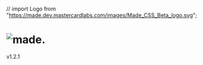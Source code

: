 // import Logo from "https://made.dev.mastercardlabs.com/images/Made_CSS_Beta_logo.svg";

<Meta title="Hello/Introduction" />

<style>{`
.sbdocs-content {
  width: 100%;
  max-width: 100% !important;
}

.sbdocs-wrapper {
  justify-content: flex-start;
  padding: 0 !important;
} 

h1 {
  color: white!important;
  font-family: var(--made-font-heading-family-01) !important;
  font-size: var(--made-font-heading-size-01) !important;
}

h1 svg {
  margin-right: var(--made-space-2-x);
}


`}</style>

<div className="made-s-home">
  <h1>
    <img src='https://made.stage.mastercardlabs.com/images/Made_CSS_logo.svg' alt="made." />
  </h1>
  <p className="made-s-intro">v1.2.1</p>
</div>
